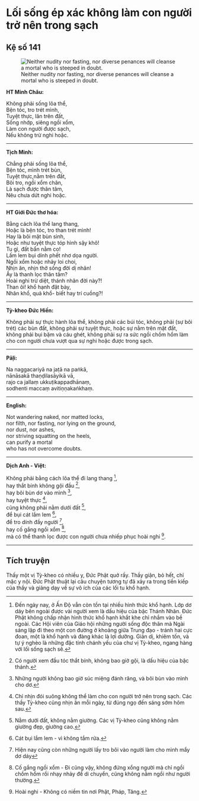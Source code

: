 # Lối sống ép xác không làm con người trở nên trong sạch {- #loi-song-ep-xac-khong-lam-con-nguoi-tro-nen-trong-sach}

## Kệ số 141 {- #ke-so-141}

![Neither nudity nor fasting, nor diverse penances will cleanse a mortal who is steeped in doubt.](images/kinh-phap-cu-ke-so-141-dhammapada-verse-141.jpg){fig-align="center" .lightbox}

**HT Minh Châu:**

Không phải sống lõa thể,  
Bện tóc, tro trét mình,  
Tuyệt thực, lăn trên đất,  
Sống nhớp, siêng ngồi xổm,  
Làm con người được sạch,  
Nếu không trừ nghi hoặc.  

<hr class="divider">

**Tịch Minh:**

Chẳng phải sống lõa thể,  
Bện tóc, mình trét bùn,  
Tuyệt thực,nằm trên đất,  
Bôi tro, ngồi xổm chân,  
Là sạch được thân tâm,  
Nêu chưa dứt nghi hoặc.  

<hr class="divider">

**HT Giới Đức thơ hóa:**

Bằng cách lõa thể lang thang,  
Hoặc là bện tóc, tro than trét mình!  
Hay là bôi mặt bùn sình,  
Hoặc như tuyệt thực tóp hình sậy khô!  
Tu gì, đất bẩn nằm co!  
Lấm lem bụi dính phết nhơ dọa người.  
Ngồi xổm hoặc nhảy loi choi,  
Nhịn ăn, nhịn thở sống đời dị nhân!  
Ấy là thanh lọc thân tâm?  
Hoài nghi trừ diệt, thánh nhân đời này?!  
Than ôi! khổ hạnh đặt bày,  
Nhân khổ, quả khổ- biết hay trí cuồng?!  

<hr class="divider">

**Tỳ-kheo Đức Hiền:**

Không phải sự thực hành lõa thể, không phải các búi tóc, không phải (sự bôi trét) các bùn đất, không phải sự tuyệt thực, hoặc sự nằm trên mặt đất, không phải bụi bặm và cáu ghét, không phải sự ra sức ngồi chồm hổm làm cho con người chưa vượt qua sự nghi hoặc được trong sạch.  

<hr class="divider">

**Pāḷi:**

Na naggacariyā na jaṭā na paṅkā,  
nānāsakā thaṇḍilasāyikā vā,  
rajo ca jallaṃ ukkuṭikappadhānaṃ,  
sodhenti maccaṃ avitiṇṇakaṅkhaṃ.  

<hr class="divider">

**English:**

Not wandering naked, nor matted locks,  
nor filth, nor fasting, nor lying on the ground,  
nor dust, nor ashes,  
nor striving squatting on the heels,  
can purify a mortal  
who has not overcome doubts.  

<hr class="divider">

**Dịch Anh - Việt:**

Không phải bằng cách lõa thể đi lang thang [^1],  
hay thắt bính không gội đầu [^2],  
hay bôi bùn dơ vào mình [^3],  
hay tuyệt thực [^4],  
cũng không phải nằm dưới đất [^5],  
để bụi cát lắm lem [^6],  
để tro dính đầy người [^7],  
hay cố gắng ngồi xổm [^8],  
mà có thể thanh lọc được con người chưa nhiếp phục hoài nghi [^9].  

<hr class="divider">

## Tích truyện {- #tich-truyen}

Thấy một vị Tỳ-kheo có nhiều y, Ðức Phật quở rầy. Thầy giận, bỏ hết, chỉ mặc y nội. Ðức Phật thuật lại câu chuyện tương tự đã xảy ra trong tiền kiếp của thầy và giảng dạy về sự vô ích của các lối tu khổ hạnh.

[^1]: Ðến ngày nay, ở Ấn Ðộ vẫn còn tồn tại nhiều hình thức khổ hạnh. Lớp dơ dáy bên ngoài được vài người xem là dấu hiệu của bậc Thánh Nhân. Ðức Phật không chấp nhận hình thức khổ hạnh khắt khe chỉ nhắm vào bề ngoài. Các Hội viên của Giáo hội những người sống độc thân mà Ngài sáng lập đi theo một con đường ở khoảng giữa Trung đạo - tránh hai cực đoan, một là khổ hạnh và đàng khác là lợi dưỡng. Giản dị, khiêm tốn, và tự ý nghèo là những đặc tính chánh yếu của chư vị Tỳ-kheo, ngang hàng với lối sống sạch sẽ.

[^2]: Có người xem đầu tóc thắt bính, không bao giờ gội, là dấu hiệu của bậc thánh.

[^3]: Những người không bao giờ súc miệng đánh răng, và bôi bùn vào mình cho dơ.

[^4]: Chỉ nhịn đói suông không thể làm cho con người trở nên trong sạch. Các thầy Tỳ-kheo cũng nhịn ăn mỗi ngày, từ đúng ngọ đến sáng sớm hôm sau.

[^5]: Nằm dưới đất, không nằm giường. Các vị Tỳ-kheo cũng không nằm giường đẹp, giường cao.

[^6]: Cát bụi lắm lem - vì không tắm rửa.

[^7]: Hiện nay cũng còn những người lấy tro bôi vào người làm cho mình mẩy dơ dáy

[^8]: Cố gắng ngồi xổm - Ði cũng vậy, không đứng xổng người mà chỉ ngồi chồm hổm rồi nhạy nhảy để di chuyển, cũng không nằm ngồi như người thường.

[^9]: Hoài nghi - Không có niềm tin nơi Phật, Pháp, Tăng.
